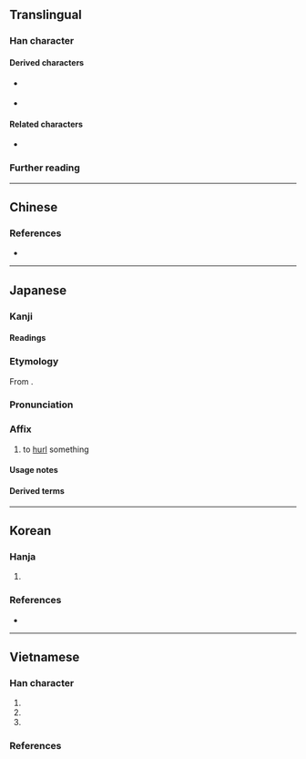 {{also|拋}}
{{character info/new}}
==Translingual==

===Han character===
{{Han char|rn=64|rad=手|as=04|sn=7|four=54012|canj=QKNS|ids=⿰扌𠠵}}

====Derived characters====
* {{l|mul|[[𠴋]], [[𤽵]]}} {{q|Vietnamese [[Nôm]]}}
* {{l|mul|𦰖}} {{q|Exception: Only for mainland China glyph. Taiwan glyph contains {{l|mul|⿱[[𥫗]][[拋]]}} instead}}

====Related characters====
* {{l|mul|拋}} {{q|Orthodox form in [[Traditional Chinese]]}}

===Further reading===
{{Han ref|kx=0422.121|dkj=11901|hdz=31842.020|uh=629B}}

----

==Chinese==
{{zh-see|拋|sv}}

===References===
* {{R:twedu|A01535-001}}

----

==Japanese==

===Kanji===
{{ja-kanji|grade=|rs=手04}}

====Readings====
{{ja-readings
|goon=ひょう<へう
|kanon=ほう<はう
|kun=なげう-つ
}}

===Etymology===
{{ja-kanjitab|ほう|yomi=kanon}}

From {{der|ja|ltc|sort=ほう|-}} {{ltc-l|拋}}.

===Pronunciation===
{{ja-pron|ほう|yomi=kanon}}

===Affix===
{{ja-pos|affix|ほう|hhira=はう}}

# to [[hurl]] something

====Usage notes====
{{ja-toyo-depre|放|ほう}}

====Derived terms====
{{col3-u|ja
|{{ja-r|抛%棄|ほう%き|[[abandonment]], [[giving up]]; [[renunciation]]}}
|{{ja-r|抛%却|ほう%きゃく|[[neglect]]}}
|{{ja-r|抛擲|ほうてき|[[throwing away]]; [[ignoring]], [[neglect]]}}
|{{ja-r|抛る|ほうる|to [[throw]]}}
|{{ja-r|抛物線|ほうぶつせん|[[parabola]]}}
|{{ja-r|抛物面|ほうぶつめん|[[paraboloid]], a [[3D]] [[surface]] in the shape of a [[parabola]]}}
|{{ja-r|抛物線面|ほうぶつせん-めん|[[paraboloid]], a [[3D]] [[surface]] in the shape of a [[parabola]]}}
|{{ja-r|抛物面鏡|ほうぶつめん-きょう|[[parabolic]] [[mirror]]}}
}}

----

==Korean==

===Hanja===
{{ko-hanja|던지다|던질|포}}

# {{alternative form of|ko|拋||{{hanja form of|포|to [[throw]]}}}}

===References===
* {{R:ko:Inmyeongyonghanjapyo|47}}

{{categorize|ko|Hanja variant forms|sort=포}}

----

==Vietnamese==

===Han character===
{{vi-readings|rs=手04
|hanviet=phao-tdcndg;tdcntd;gdhn;bonet;genibrel
|phienthiet=披交 phi giao
|nom=phau-tdcndg;tdcntd;gdhn;btcn;bonet;genibrel;taberd, phào-tdcndg;tdcntd;gdhn;btcn;bonet, phao-tdcndg;gdhn;bonet;genibrel;taberd
}}

# {{han tu form of|phao|to [[throw]]; to [[launch]]}}
# {{Nom form of|phau|{{n-g|used as a [[complementary]] [[syllable]]}}}}
# {{Nom form of|phào|{{n-g|used as a [[complementary]] [[syllable]]}}}}

===References===
<references/>
